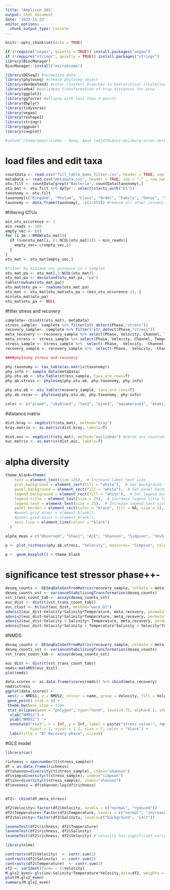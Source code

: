 ```yaml
---
title: "Amplicon 16S"
output: html_document
date: '2023-11-23'
editor_options: 
  chunk_output_type: console
---
```


```r
knitr::opts_chunk$set(echo = TRUE)
```

```r
if (!require("vegan", quietly = TRUE)) install.packages("vegan")
if (!require("stringr", quietly = TRUE)) install.packages("stringr")
library(BiocManager)
BiocManager::install("microbiome")
```

```r

library(DESeq2) #normalize data
library(phyloseq) #create phyloseq object
library(dendextend) #color clusters branches in hierarchical clustering
library(ade4) #euclidean transformation of bray distances for pcoa
library(ggplot2)
library(ggforce) #ellipse with less than 4 points
library(dbplyr)
library(tidyverse)
library(vegan)
library(reshape2)
library(stringr)
library(ggpubr)
library(cowplot)
```

```r
#setwd("/home/aman/sciebo - Deep, Aman (adj470c@uni-duisburg-essen.de)@uni-duisburg-essen.sciebo.de/2023/data_analysis/ExStream_2022_Amplicon_sediment/")
```

# load files  and edit taxa
```r

countData <- read.csv("full_table_mumu_filter.csv", header = TRUE, sep = "," , row.names = 1)
metaData <- read.csv("metadata.csv", header = TRUE, sep = "," , row.names = 1)
otu.filt <- countData[grepl("Bacteria", countData$taxonomy),]
otu_mat <- otu.filt %>% dplyr:: select(starts_with("ES"))
taxonomy <- otu.filt
taxonomy[c("Kingdom", "Phylum", "Class", "Order", "Family", "Genus", "Species")] <- str_split_fixed(taxonomy$taxonomy, ';', 7) #divide taxonomy column in 8 columns]
taxonomy <- data.frame(taxonomy[, -c(1:65)]) #remove all other columns
```
#filtering OTUs
```r
min_otu_occurence <- 2
min_reads <- 100
empty_vec <- c()
for (i in 1:NROW(otu_mat)){
  if (sum(otu_mat[i, (1:NCOL(otu_mat))]) > min_reads){
    empty_vec<-c(empty_vec,i)
  }
}
otu_mat <- otu_mat[empty_vec,]

#filter by minimum otu presence in x samples
otu_mat.pa <- otu_mat[,1:NCOL(otu_mat)]
otu_mat.pa <- decostand(otu_mat.pa, "pa")
table(rowSums(otu_mat.pa))
otu_mat$otu_pa <- rowSums(otu_mat.pa)
otu_mat <- otu_mat[otu_mat$otu_pa > (min_otu_occurence-1), ]
min(otu_mat$otu_pa)
otu_mat$otu_pa <- NULL

```

#filter stress and recovery
```r
complete<-cbind(t(otu_mat), metaData)
stress_sample<- complete %>% filter(str_detect(Phase,"stress"))
recovery_sample<- complete %>% filter(!str_detect(Phase,"stress"))
meta_recovery <- recovery_sample %>% select(Phase, Velocity, Channel, Temperature, name, Salinity)
meta_stress <- stress_sample %>% select(Phase, Velocity, Channel, Temperature, name, Salinity)
stress_sample <- stress_sample %>%  select(-Phase, -Velocity, -Channel, -Temperature, -name, -Salinity) %>%  t()
recovery_sample <- recovery_sample %>%  select(-Phase, -Velocity, -Channel, -Temperature, -name, -Salinity) %>%  t()

####phyloseq stress and recovery

phy.taxonomy <- tax_table(as.matrix(taxonomy))
phy.info <- sample_data(metaData)
phy.otu.ab <- otu_table(stress_sample, taxa_are_rows=T)
phy.ab.stress <- phyloseq(phy.otu.ab, phy.taxonomy, phy.info)

phy.otu.ab <- otu_table(recovery_sample, taxa_are_rows=T)
phy.ab.recov <- phyloseq(phy.otu.ab, phy.taxonomy, phy.info)

color <- c("plum4", "skyblue3", "tan3", "pink3", "aquamarine3", "khaki2")

```

#distance matrix
```r
dist.bray <- vegdist(t(otu_mat), method="bray")
bray.matrix <- as.matrix(dist.bray, labels=T)

dist.euc <- vegdist(t(otu_mat), method="euclidean") #zeros are counted as similarity
euc.matrix <- as.matrix(dist.euc, labels=T)
```

# alpha diversity
```r
theme_blank=theme(
    text = element_text(size =25),  # Increase label text size
    plot.background = element_rect(fill = "white"),  # Set background to white
    panel.background = element_rect(fill = "white"),  # Set panel background to white
    legend.background = element_rect(fill = "white"),  # Set legend background to white
    legend.title = element_text(size = 25),  # Increase legend title text size
    legend.text = element_text(size = 25),  # Increase legend text size
    panel.border = element_rect(color = "black", fill = NA, size = 1),
    #panel.grid.minor = element_blank(),
    #panel.grid.major = element_blank(),
    axis.line = element_line(colour = "black")
  )

alpha_meas = c("Observed", "Chao1", "ACE", "Shannon", "Simpson", "InvSimpson")

p <- plot_richness(phy.ab.stress, "Velocity", measures= "Simpson", color="Velocity")

p +  geom_boxplot() + theme_blank

```

# significance test stressor phase++-

```r

deseq_counts <- DESeqDataSetFromMatrix(recovery_sample, colData = meta_recovery, design =~1)
deseq_counts_vst <- varianceStabilizingTransformation(deseq_counts)
vst_trans_count_tab <- assay(deseq_counts_vst)
euc_dist <- dist(t(vst_trans_count_tab))
euc_clust <- hclust(euc_dist, method="ward.D2")
adonis2(euc_dist~Velocity*Salinity*Temperature, meta_recovery, permutations=999, method="bray", sqrt.dist=FALSE)
adonis2(euc_dist~Velocity*Salinity*Temperature, meta_recovery, permutations=999, by = "margin")
adonis2(euc_dist~Velocity + Salinity+ Temperature, meta_recovery, permutations=999, by = "margin")
adonis2(euc_dist~Velocity*Salinity + Temperature*Salinity + Velocity*Temperature, meta_recovery, permutations=999, by = "margin")
```
#NMDS
```r
deseq_counts <- DESeqDataSetFromMatrix(recovery_sample, colData = meta_recovery, design =~1)
deseq_counts_vst <- varianceStabilizingTransformation(deseq_counts)
vst_trans_count_tab <- assay(deseq_counts_vst)

euc_dist <- dist(t(vst_trans_count_tab))
nmds<-metaMDS(euc_dist)
plot(nmds)

data.scores <- as.data.frame(scores(nmds)) %>% cbind(meta_recovery)
nmds$stress
ggplot(data.scores) +
 aes(x = NMDS1, y = NMDS2, colour = name, group = Velocity, fill = Velocity, shape = Velocity) +
 geom_point( size = 4) +
 theme_bw(base_size = 22)+
 stat_ellipse(geom = "polygon", type="norm", level=0.75, alpha=0.2, show.legend = T)+
  xlab("NMDS1") +
  ylab("NMDS2")  +
  annotate("text", x = Inf, y = Inf, label = paste("Stress value:", round(nmds$stress,digits = 4)), 
           hjust = 1, vjust = 1.1, size = 7, color = "black") +
  labs(title = "B) Recovery phase", size=9)
```
 
#GLS model
```r
library(car)

richness = specnumber(t(stress_sample))
df = as.data.frame(richness)
df$shannon=diversity(t(stress_sample), index="shannon")
df$simp=diversity(t(stress_sample), index="simpson")
df$inv=diversity(t(stress_sample), index="shannon")
df$eveness = df$shannon/log(df$richness)


df2<- cbind(df,meta_stress)

df2$Velocity<-factor(df2$Velocity, levels = c("normal", "reduced"))
df2$Temperature<-factor(df2$Temperature, levels = c("normal", "increased"))
df2$Salinity<-factor(df2$Salinity, levels=c("background", "salt"))

leveneTest(df2$richness, df2$Temperature)
leveneTest(df2$richness, df2$Salinity)
leveneTest(df2$richness, df2$Velocity) # velocity has significant variance than other treatment

library(nlme)

contrasts(df2$Velocity)  <- contr.sum(2)
contrasts(df2$Salinity)  <- contr.sum(2)
contrasts(df2$Temperature)  <- contr.sum(2)
vf2 <- varIdent(form= ~ 1|Velocity)
M.gls2_even<-gls(inv~Salinity*Temperature*Velocity,data=df2, weights = vf2)
plot(M.gls2_even)
summary(M.gls2_even)

```




